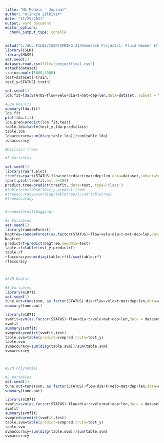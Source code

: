 ---
title: "ML Models - Journal"
author: "Ajinkya Zalkikar"
date: "11/29/2021"
output: word_document
editor_options: 
  chunk_output_type: console
---

```{r}
setwd("C:/ALL FILES/ISEN/SPRING 21/Research Project/1. Fluid Hammer Effect Project/RAMS Paper Drafts/Spreadsheets")
library(ISLR)
library(MASS)
set.seed(1)
dataset=read.csv(file="projectfinal.csv")
attach(dataset)
train=sample(5000,4000)
test=dataset[-train,]
test_y=STATUS[-train]

set.seed(1)
lda.fit=lda(STATUS~flow+velo+dia+t+mat+dep+len,data=dataset, subset = train)

#LDA Results
summary(lda.fit)
lda.fit
plot(lda.fit)
lda.pred=predict(lda.fit,test)
table.lda=table(test_y,lda.pred$class)
table.lda
ldaaccuracy=sum(diag(table.lda))/sum(table.lda)
ldaaccuracy

#Decision Trees

#5 Variables

set.seed(1)
library(rpart.plot)
treefit=rpart(STATUS~flow+velo+dia+t+mat+dep+len,data=dataset,subset=train, method='class')
rpart.plot(treefit,extra=104)
predict.tree=predict(treefit, data=test, type='class')
#tabletree=table(test_y,predict.tree)
#treeaccuracy=sum(diag(tabletree))/sum(tabletree)
#treeaccuracy


#randomforest(bagging)

#5 Variables
set.seed(1)
library(randomForest)
bagtree=randomForest(as.factor(STATUS)~flow+velo+dia+t+mat+dep+len,data=dataset,subset=train,mtry=5,importance=TRUE)
bagtree
predictrf=predict(bagtree,newdata=test)
table.rf=table(test_y,predictrf)
table.rf
rfaccuracy=sum(diag(table.rf))/sum(table.rf)
rfaccuracy



#SVM Radial 

#5 Variables
library(e1071)
set.seed(1)
tune.out=tune(svm, as.factor(STATUS)~dia+flow+velo+t+mat+dep+len,data=dataset[train,],kernel="radial",ranges=list(cost=c(0.1,1,10,100,1000),gamma=c(0.5,1,2,3,4,5)))
summary(tune.out)

library(e1071)
svmfit=svm(as.factor(STATUS)~flow+dia+t+velo+mat+dep+len,data = dataset, subset= train, kernel='radial', cost=1000, gamma = 2)
svmfit
summary(svmfit)
svmpred=predict(svmfit,test)
table.svm=table(predict=svmpred,truth=test_y)
table.svm
svmaccuracy=sum(diag(table.svm))/sum(table.svm)
svmaccuracy



#SVM Polynomial

#5 Variables
set.seed(1)
tune.out=tune(svm, as.factor(STATUS)~flow+dia+t+velo+mat+dep+len,data=dataset[train,],kernel="polynomial",ranges=list(cost=c(0.1,1,10,100,1000),d=c(1,2,3,4,5,6)))
summary(tune.out)

library(e1071)
svmfit=svm(as.factor(STATUS)~flow+dia+t+velo+mat+dep+len,data = dataset, subset= train, kernel='polynomial', cost=1000, d = 3)
svmfit
summary(svmfit)
svmpred=predict(svmfit,test)
table.svm=table(predict=svmpred,truth=test_y)
table.svm
svmaccuracy=sum(diag(table.svm))/sum(table.svm)
svmaccuracy
```
